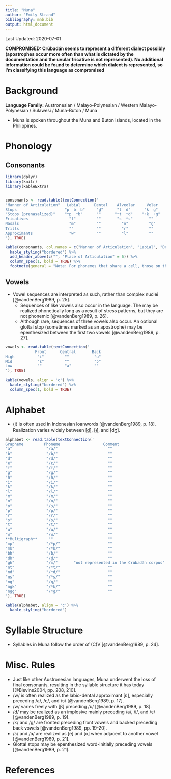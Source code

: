 ```yaml
---
title: "Muna"
author: "Emily Strand"
bibliography: mnb.bib
output: html_document
---
```


Last Updated: 2020-07-01

**COMPROMISED: Crúbadán seems to represent a different dialect possibly (apostrophes occur more often than what is dictated by the documentation and the uvular fricative is not represented). No additional information could be found to determine which dialect is represented, so I'm classifying this language as compromised**

# Background

**Language Family:** Austronesian / Malayo-Polynesian / Western Malayo-Polynesian / Sulawesi / Muna-Buton / Muna

* Muna is spoken throughout the Muna and Buton islands, located in the Philippines.

# Phonology

## Consonants

```r

library(dplyr)
library(knitr)
library(kableExtra)


consonants <- read.table(textConnection('
"Manner of Articulation"   Labial      Dental    Alveolar     Velar     Uvular  Glottal
Stops                     "p  b  ɓ"     "d̪"      "t  d"      "k  ɡ"       ""      ""
"Stops (prenasalized)"    "ᵐp  ᵐb"      ""      "ⁿt  ⁿd"    "ᵑk  ᵑɡ"      ""      ""
Fricatives                  "f"         ""       "s  ⁿs"       ""         "ʁ"     "h"
Nasals                      "m"         ""         "n"         "ŋ"        ""      ""
Trills                      ""          ""         "r"         ""         ""      ""
Approximants                "w"         ""         "l"         ""         ""      ""
'), TRUE)

kable(consonants, col.names = c("Manner of Articulation", "Labial", "Dental", "Alveolar", "Velar", "Uvular", "Glottal"), align = 'c') %>%
  kable_styling("bordered") %>%
  add_header_above(c("", "Place of Articulation" = 6)) %>%
  column_spec(1, bold = TRUE) %>%
  footnote(general = "Note: For phonemes that share a cell, those on the left are voiceless and those on the right are voiced. The bilabial stops are ordered voiceless, voiced, and implosive. The alveolar fricatives are both voiceless, but the one on the right is prenasalized.", general_title = "")
```

## Vowels

* Vowel sequences are interpreted as such, rather than complex nuclei [@vandenBerg1989, p. 25].
    - Sequences of like vowels also occur in the language. The may be realized phonetically long as a result of stress patterns, but they are not phonemic [@vandenBerg1989, p. 26].
    - Although rare, sequences of three vowels also occur. An optional glottal stop (sometimes marked as an apostrophe) may be epenthesized between the first two vowels [@vandenBerg1989, p. 27].

```r

vowels <- read.table(textConnection('
             Front      Central       Back
High          "i"         ""           "u"
Mid           "ɛ"         ""           "ɔ"
Low           ""          "a"          ""
'), TRUE)

kable(vowels, align = 'c') %>%
  kable_styling("bordered") %>%
  column_spec(1, bold = TRUE)
```  

# Alphabet

* ⟨j⟩ is often used in Indonesian loanwords [@vandenBerg1989, p. 18]. Realization varies widely between [d̪], [ɟ], and [dʒ].

```r

alphabet <- read.table(textConnection('
Grapheme         Phoneme                   Comment
"a"               "/a/"                      ""
"b"               "/b/"                      ""
"d"               "/d/"                      ""
"e"               "/ɛ/"                      ""
"f"               "/f/"                      ""
"g"               "/ɡ/"                      ""
"h"               "/h/"                      ""
"i"               "/i/"                      ""
"k"               "/k/"                      ""
"l"               "/l/"                      ""
"m"               "/m/"                      ""
"n"               "/n/"                      ""
"o"               "/ɔ/"                      ""
"p"               "/p/"                      ""
"r"               "/r/"                      ""
"s"               "/s/"                      ""
"t"               "/t/"                      ""
"u"               "/u/"                      ""
"w"               "/w/"                      ""
**Multigraph**     ""                        ""
"mp"              "/ᵐp/"                     ""
"mb"              "/ᵐb/"                     ""
"bh"              "/ɓ/"                      ""
"dh"              "/d̪/"                      ""
"gh"              "/ʁ/"       "not represented in the Crúbadán corpus"
"nt"              "/ⁿt/"                     ""
"nd"              "/ⁿd/"                     ""
"ns"              "/ⁿs/"                     ""
"ng"              "/ŋ/"                      ""
"ngk"             "/ᵑk/"                     ""
"ngg"             "/ᵑɡ/"                     ""
'), TRUE)

kable(alphabet, align = 'c') %>%
  kable_styling("bordered")
```

# Syllable Structure

* Syllables in Muna follow the order of (C)V [@vandenBerg1989, p. 24].

# Misc. Rules

* Just like other Austronesian languages, Muna underwent the loss of final consonants, resulting in the syllable structure it has today [@Blevins2004, pp. 208, 210].
* /w/ is often realized as the labio-dental approximant [ʋ], especially preceding /a/, /ɛ/, and /ɔ/ [@vandenBerg1989, p. 17].
* /w/ varies freely with [β] preceding /u/ [@vandenBerg1989, p. 18].
* /d/ may be realized as an implosive mainly preceding /a/, /i/, and /ɛ/ [@vandenBerg1989, p. 19].
* /k/ and /ɡ/ are fronted preceding front vowels and backed preceding back vowels [@vandenBerg1989, pp. 19-20].
* /ɛ/ and /ɔ/ are realized as [e] and [o] when adjacent to another vowel [@vandenBerg1989, p. 21].
* Glottal stops may be epenthesized word-initially preceding vowels [@vandenBerg1989, p. 21].

# References

